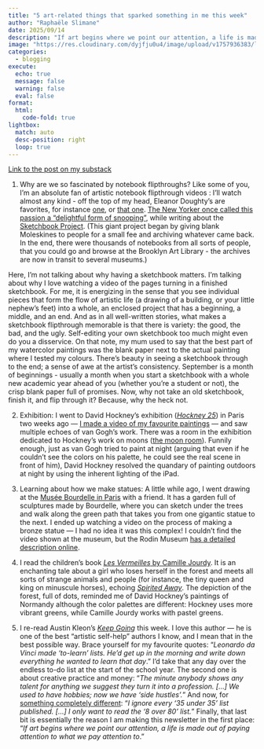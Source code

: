 ```yaml
---
title: "5 art-related things that sparked something in me this week"
author: "Raphaële Slimane"
date: 2025/09/14
description: "If art begins where we point our attention, a life is made out of paying attention to what we pay attention to"
image: "https://res.cloudinary.com/dyjfju0u4/image/upload/v1757936383/lyon_nkd84i.heic"
categories: 
  - blogging
execute: 
  echo: true
  message: false
  warning: false
  eval: false
format:
  html:
    code-fold: true
lightbox: 
  match: auto
  desc-position: right
  loop: true
---
```


[Link to the post on my substack](https://raphaeleart.substack.com/p/5-art-related-things-that-sparked-1c7)

1. Why are we so fascinated by notebook flipthroughs? Like some of you, I’m an absolute fan of artistic notebook flipthrough videos : I’ll watch almost any kind - off the top of my head, Eleanor Doughty’s are favorites, for instance [one](https://www.youtube.com/watch?v=oz-Jg3yi5Tg), or [that one](https://www.youtube.com/watch?v=V1gLTKalWBA). [The New Yorker once called this passion a “delightful form of snooping”](https://www.newyorker.com/books/page-turner/inside-a-strangers-sketchbook), while writing about the [Sketchbook Project](https://www.instagram.com/thesketchbookproject/). (This giant project began by giving blank Moleskines to people for a small fee and archiving whatever came back. In the end, there were thousands of notebooks from all sorts of people, that you could go and browse at the Brooklyn Art Library - the archives are now in transit to several museums.)

Here, I’m not talking about why having a sketchbook matters. I’m talking about why I love watching a video of the pages turning in a finished sketchbook. For me, it is energizing in the sense that you see individual pieces that form the flow of artistic life (a drawing of a building, or your little nephew’s feet) into a whole, an enclosed project that has a beginning, a middle, and an end. And as in all well-written stories, what makes a sketchbook flipthrough memorable is that there is variety: the good, the bad, and the ugly. Self-editing your own sketchbook too much might even do you a disservice. On that note, my mum used to say that the best part of my watercolor paintings was the blank paper next to the actual painting where I tested my colours. There’s beauty in seeing a sketchbook through to the end; a sense of awe at the artist’s consistency. September is a month of beginnings - usually a month when you start a sketchbook with a whole new academic year ahead of you (whether you’re a student or not), the crisp blank paper full of promises. Now, why not take an old sketchbook, finish it, and flip through it? Because, why the heck not.


2. Exhibition: I went to David Hockney’s exhibition (*[Hockney 25](https://www.fondationlouisvuitton.fr/fr/evenements/david-hockney-25)*) in Paris two weeks ago — [I made a video of my favourite paintings](https://www.instagram.com/reel/DNfTpFCIcfR/?igsh=MTd2c3pueXk5MTE2ZQ==) — and saw multiple echoes of van Gogh’s work. There was a room in the exhibition dedicated to Hockney’s work on moons ([the moon room](https://mbarouen.fr/en/expositions/david-hockney-normandism)). Funnily enough, just as van Gogh tried to paint at night (arguing that even if he couldn’t see the colors on his palette, he could see the real scene in front of him), David Hockney resolved the quandary of painting outdoors at night by using the inherent lighting of the iPad.


3. Learning about how we make statues: A little while ago, I went drawing at the [Musée Bourdelle in Paris](https://www.bourdelle.paris.fr/) with a friend. It has a garden full of sculptures made by Bourdelle, where you can sketch under the trees and walk along the green path that takes you from one gigantic statue to the next. I ended up watching a video on the process of making a bronze statue — I had no idea it was this complex! I couldn’t find the video shown at the museum, but the Rodin Museum [has a detailed description online](https://rodinmuseum.org/collection/bronze-casting).



4. I read the children’s book [*Les Vermeilles* by Camille Jourdy](https://actes-sud.fr/catalogue/bande-dessinee/les-vermeilles). It is an enchanting tale about a girl who loses herself in the forest and meets all sorts of strange animals and people (for instance, the tiny queen and king on minuscule horses), echoing [*Spirited Away*](https://en.wikipedia.org/wiki/Spirited_Away). The depiction of the forest, full of dots, reminded me of David Hockney’s paintings of Normandy although the color palettes are different: Hockney uses more vibrant greens, while Camille Jourdy works with pastel greens.
  



5. I re-read Austin Kleon’s [*Keep Going*](https://austinkleon.com/keepgoing/) this week. I love this author — he is one of the best “artistic self-help” authors I know, and I mean that in the best possible way. Brace yourself for my favourite quotes: “*Leonardo da Vinci made ‘to-learn’ lists. He’d get up in the morning and write down everything he wanted to learn that day*.” I’d take that any day over the endless to-do list at the start of the school year. The second one is about creative practice and money: “*The minute anybody shows any talent for anything we suggest they turn it into a profession. […] We used to have hobbies; now we have ‘side hustles’.*” And now, for [something completely different](https://en.wikipedia.org/wiki/And_Now_for_Something_Completely_Different): “*I ignore every ‘35 under 35’ list published. […] I only want to read the ‘8 over 80’ list.*” Finally, that last bit is essentially the reason I am making this newsletter in the first place: “*If art begins where we point our attention, a life is made out of paying attention to what we pay attention to*.”


